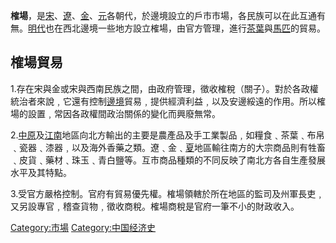 {{unreferenced|time=2015-01-24T18:29:04+00:00}}
'''榷場'''，是[[宋|宋]]、[[遼|遼]]、[[金|金]]、[[元|元]]各朝代，於邊境設立的戶市市場，各民族可以在此互通有無。[[明代|明代]]也在西北邊境一些地方設立榷場，由官方管理，進行[[茶葉|茶葉]]與[[馬匹|馬匹]]的貿易。

==榷場貿易==
1.存在宋與金或宋與西南民族之間，由政府管理，徵收榷稅（關子）。對於各政權統治者來說﹐它還有控制[[邊境|邊境]]貿易﹐提供經濟利益﹐以及安邊綏遠的作用。所以榷場的設置﹐常因各政權間政治關係的變化而興廢無常。

2.[[中原|中原]]及[[江南|江南]]地區向北方輸出的主要是農產品及手工業製品﹐如糧食﹑茶葉﹑布帛﹑瓷器﹑漆器﹐以及海外香藥之類。遼﹑金﹑[[西夏|夏]]地區輸往南方的大宗商品則有牲畜﹑皮貨﹑藥材﹑珠玉﹑青白鹽等。互市商品種類的不同反映了南北方各自生產發展水平及其特點。

3.受官方嚴格控制。官府有貿易優先權。榷場領轄於所在地區的監司及州軍長吏﹐又另設專官﹐稽查貨物﹐徵收商稅。榷場商稅是官府一筆不小的財政收入。
[[Category:市場|Category:市場]]
[[Category:中国经济史|Category:中国经济史]]